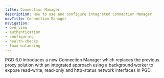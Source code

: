 ```yaml
---
title: Connection Manager
description: How to use and configure integrated Connection Manager
navTitle: Connection Manager
navigation:
- overview
- authentication
- configuring
- health-checks
- load-balancing
---
```


PGD 6.0 introduces a new Connection Manager which replaces the previous proxy solution with an integrated approach using a background worker to expose read-write, read-only and http-status network interfaces in PGD.

